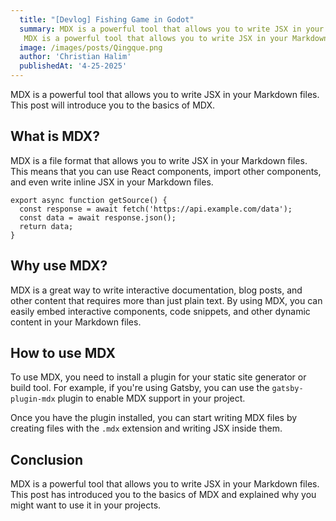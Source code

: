 ```yaml
---
  title: "[Devlog] Fishing Game in Godot"
  summary: MDX is a powerful tool that allows you to write JSX in your Markdown files. This post will introduce you to the basics of MDX.
   MDX is a powerful tool that allows you to write JSX in your Markdown files. This post will introduce you to the basics of MDX.
  image: /images/posts/Qingque.png
  author: 'Christian Halim'
  publishedAt: '4-25-2025'
---
```


MDX is a powerful tool that allows you to write JSX in your Markdown files. This
post will introduce you to the basics of MDX.

## What is MDX?

MDX is a file format that allows you to write JSX in your Markdown files. This
means that you can use React components, import other components, and even write
inline JSX in your Markdown files.

```
export async function getSource() {
  const response = await fetch('https://api.example.com/data');
  const data = await response.json();
  return data;
}
```

## Why use MDX?

MDX is a great way to write interactive documentation, blog posts, and other
content that requires more than just plain text. By using MDX, you can easily
embed interactive components, code snippets, and other dynamic content in your
Markdown files.

<Counter />

## How to use MDX

To use MDX, you need to install a plugin for your static site generator or build
tool. For example, if you're using Gatsby, you can use the `gatsby-plugin-mdx`
plugin to enable MDX support in your project.

Once you have the plugin installed, you can start writing MDX files by creating
files with the `.mdx` extension and writing JSX inside them.

## Conclusion

MDX is a powerful tool that allows you to write JSX in your Markdown files. This
post has introduced you to the basics of MDX and explained why you might want to
use it in your projects.
